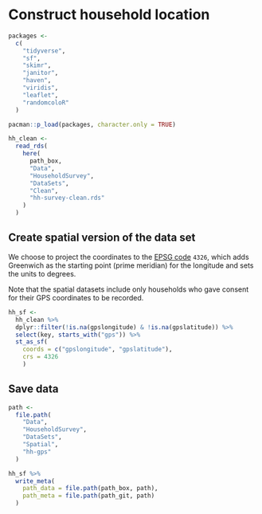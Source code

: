 # Construct household location

```r
packages <-
  c(
    "tidyverse",
    "sf",
    "skimr",
    "janitor",
    "haven",
    "viridis",
    "leaflet",
    "randomcoloR"
  )

pacman::p_load(packages, character.only = TRUE)
```


```r
hh_clean <-
  read_rds(
    here(
      path_box,
      "Data",
      "HouseholdSurvey",
      "DataSets",
      "Clean",
      "hh-survey-clean.rds"
    )
  )
```

## Create spatial version of the data set

We choose to project the coordinates to the [EPSG code](https://www.nceas.ucsb.edu/sites/default/files/2020-04/OverviewCoordinateReferenceSystems.pdf) `4326`, which adds Greenwich as the starting point (prime meridian) for the longitude and sets the units to degrees. 

Note that the spatial datasets include only households who gave consent for their GPS coordinates to be recorded.

```r
hh_sf <- 
  hh_clean %>%
  dplyr::filter(!is.na(gpslongitude) & !is.na(gpslatitude)) %>%
  select(key, starts_with("gps")) %>%
  st_as_sf(
    coords = c("gpslongitude", "gpslatitude"), 
    crs = 4326
    )
```

## Save data

```r
path <- 
  file.path(
    "Data",
    "HouseholdSurvey",
    "DataSets",
    "Spatial",
    "hh-gps"
  )

hh_sf %>% 
  write_meta(
    path_data = file.path(path_box, path),
    path_meta = file.path(path_git, path)
  )
```